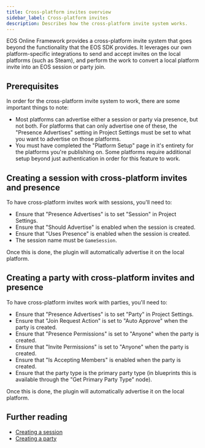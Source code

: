 ```yaml
---
title: Cross-platform invites overview
sidebar_label: Cross-platform invites
description: Describes how the cross-platform invite system works.
---
```


EOS Online Framework provides a cross-platform invite system that goes beyond the functionality that the EOS SDK provides. It leverages our own platform-specific integrations to send and accept invites on the local platforms (such as Steam), and perform the work to convert a local platform invite into an EOS session or party join.

## Prerequisites

In order for the cross-platform invite system to work, there are some important things to note:

- Most platforms can advertise either a session or party via presence, but not both. For platforms that can only advertise one of these, the "Presence Advertises" setting in Project Settings must be set to what you want to advertise on those platforms.
- You must have completed the "Platform Setup" page in it's entirety for the platforms you're publishing on. Some platforms require additional setup beyond just authentication in order for this feature to work.

## Creating a session with cross-platform invites and presence

To have cross-platform invites work with sessions, you'll need to:

- Ensure that "Presence Advertises" is to set "Session" in Project Settings.
- Ensure that "Should Advertise" is enabled when the session is created.
- Ensure that "Uses Presence" is enabled when the session is created.
- The session name must be `GameSession`.

Once this is done, the plugin will automatically advertise it on the local platform.

## Creating a party with cross-platform invites and presence

To have cross-platform invites work with parties, you'll need to:

- Ensure that "Presence Advertises" is to set "Party" in Project Settings.
- Ensure that "Join Request Action" is set to "Auto Approve" when the party is created.
- Ensure that "Presence Permissions" is set to "Anyone" when the party is created.
- Ensure that "Invite Permissions" is set to "Anyone" when the party is created.
- Ensure that "Is Accepting Members" is enabled when the party is created.
- Ensure that the party type is the primary party type (in blueprints this is available through the "Get Primary Party Type" node).

Once this is done, the plugin will automatically advertise it on the local platform.

## Further reading

- [Creating a session](/ossv1/sessions/creating.mdx)
- [Creating a party](/ossv1/parties/creating.mdx)
